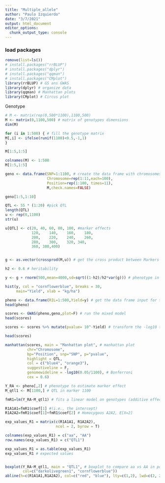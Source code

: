 ```yaml
---
title: "Multiple_allele"
author: "Paulo Izquierdo"
date: "3/7/2021"
output: html_document
editor_options: 
  chunk_output_type: console
---
```


### load packages

```r
remove(list=ls())
# install.packages("rrBLUP")
# install.packages("dplyr")
# install.packages("qqman")
# install.packages("CMplot")
library(rrBLUP) # GS ans GWAS
library(dplyr) # organize data
library(qqman) # Manhattan plots
library(CMplot) # Circus plot

```


Genotype

```r
# M <- matrix(rep(0,500*1100),1100,500) 
M <- matrix(0,1100,500) # matrix of genotypes dimensions
dim(M)

for (i in 1:500) { # fill the genotype matrix
M[,i] <- ifelse(runif(1100)<0.5,-1,1)
}

M[1:5,1:5]

colnames(M) <- 1:500
M[1:5,1:5]

geno <- data.frame(SNP=1:1100, # create the data frame with chromosomes
                   Chromosome=rep(1:11,each=100),
                   Position=rep(1:100, times=11),
                   M,check.names=FALSE)

geno[1:5,1:10]

QTL <- 55 * (1:20) #pick QTL
length(QTL)
u <- rep(0,1100) 
str(u)

u[QTL] <- c(20,	40,	60,	80,	100, #marker effects
            120,	140,	160,	180, 
            200,	220,	240,	260, 
            280,	300,	320, 340,	
            360, 380,400)


g <- as.vector(crossprod(M,u)) # get the cross product between Markers and marker effects

h2 <- 0.6 # heritability

y <- g + rnorm(500,mean=4000,sd=sqrt((1-h2)/h2*var(g))) # phenotype in a random distribution on 500 samples  with  the mean and sd desired

hist(y, col = "cornflowerblue", breaks = 30, 
     main="Yield", xlab = "kg/ha")

pheno <- data.frame(RIL=1:500,Yield=y) # get the data frame input for the GWA 
head(pheno)

scores <- GWAS(pheno,geno,plot=F) # run the mixed model
head(scores)

scores <- scores %>% mutate(pvalue= 10^-Yield) # transform the -log10 to pvalue

head(scores)

manhattan(scores, main = "Manhattan plot", # manhattan plot 
          chr="Chromosome",
          bp="Position", snp="SNP", p="pvalue", 
          highlight = QTL, 
          col = c("blue4", "orange3"),
          suggestiveline = F, 
          genomewideline = -log10(0.05/1100), # Bonferroni
          cex = 0.6)

Y_RA <- pheno[,2] # phenotype to estimate marker effect
M_qtl1 <- M[1100,] # QTL in marker 1100

fmR1=lm(Y_RA~M_qtl1) # fits a linear model on genotypes (additive effects)

R1A1A1=fmR1$coef[1] #(i.e., the intercept)
R1A2A2=fmR1$coef[1]+fmR1$coef[2] # Homocygous A2A2, E[X=2]

exp_values_R1 = matrix(c(R1A1A1, R1A2A2), 
                       ncol = 2, byrow = T)

colnames(exp_values_R1) = c("aa", "AA")
row.names(exp_values_R1) = c("QTL1")

exp_values_R1 = as.table(exp_values_R1)
exp_values_R1 # expected values


boxplot(Y_RA~M_qtl1, main = "QTL1", # boxplot to compare aa vs AA in position 1100
        col=c("darkolivegreen1", "cornflowerblue")) 
abline(h=c(R1A1A1,R1A2A2), col=c("red", "blue"), lty=c(1,2), lwd=c(2, 2))

```
